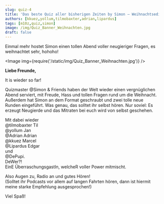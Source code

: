 ```yaml
---
slug: quiz-4
title: 'Das beste Quiz aller bisherigen Zeiten by Simon – Weihnachtsedition'
authors: [kkuez,yollum,tilmobaxter,adrian,lipardus]
tags: [m10z,quiz,simon]
image: /img/Quiz_Banner_Weihnachten.jpg
draft: false
---
```



Einmal mehr hostet Simon einen tollen Abend voller neugieriger Fragen, es weihnachtet sehr, hohoho!

<Image img={require('/static/img/Quiz_Banner_Weihnachten.jpg')} />

<!--truncate-->

**Liebe Freunde,**

It is wieder so far!

Quizmaster @Simon & Friends haben der Welt wieder einen vergnüglichen Abend serviert, mit Freude, Hass und tollen Fragen rund um die Weihnacht.
Außerdem hat Simon an dem Format geschraubt und zwei tolle neue Runden eingeführt. Was genau, das solltet ihr selbst hören. Nur soviel: Es erzeugt Neugierde und das Mitraten bei euch wird von selbst geschehen.

Mit dabei wieder  
@tilmobaxter Til  
@yollum Jan  
@Adrian Adrian  
@kkuez Marcel  
@Lipardus Edgar  
und  
@DePupi.  
DeWer?!  
EinE ÜberraschungsgastIn, welcheR voller Power mitmischt.  

Also Augen zu, Radio an und gutes Hören!  
(Solltet ihr Podcasts vor allem auf langen Fahrten hören, dann ist hiermit meine starke Empfehlung ausgesprochen!)

Viel Spaß!

<ReactPlayer
    width="100%"
    height="50px"
    controls
    url='https://m10z.picnotes.de/Quiz/m10z_quiz_4.mp3'
/>
